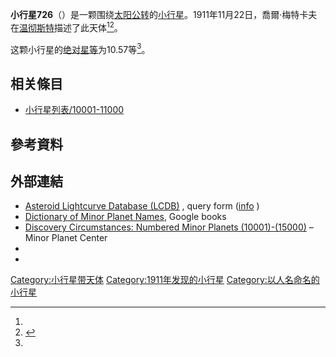{{Infobox planet
 | minorplanet     = yes
 | name            = 726 Joëlla
 | background      = #D6D6D6
 | image = 
 | image_size      = 
 | caption         =
 | discovery_ref   =  <ref name="MPC-object" />
 | discoverer      = [[喬爾·梅特卡夫|喬爾·梅特卡夫]]
 | discovery_site  = [[温彻斯特|温彻斯特]]
 | discovered      = 1911年11月22日
 | mpc_name        = 726 Joëlla
 | alt_names       = 726 Joëlla
 | pronounced      = 
 | named_after     = <ref name="MPC-object" />
 | mp_category     = [[主帶小行星|主帶小行星]] <ref name="MPC-object" /><ref name="jpldata" />
 | orbit_ref       = <ref name="a">[http://ssd.jpl.nasa.gov/sbdb.cgi?sstr=726 726] {{Wayback|url=http://ssd.jpl.nasa.gov/sbdb.cgi?sstr=726 |date=20200918155430 }}，小行星數據庫瀏覽器（JPL Small-Body Database Browser）－[[美国国家航空航天局|美国国家航空航天局]]喷气推进实验室</ref>
 | epoch           = 2018-03-23.0（[[儒略日|JD]] 2458200.5）
 | uncertainty     = 0
 | observation_arc = 
 | aphelion = {{convert|3.296|AU|km|3|abbr=on|lk=out}}
 | perihelion      = {{convert|1.8356451|AU|km|3|abbr=on}}
 | semimajor       = 2.5657370
 | eccentricity    = 0.2845545
 | period          = 4.11[[儒略年|yr]]
 | mean_anomaly    = 347.15844[[度|°]]
 | mean_motion     = {{Deg2DMS|0.23982010|sup=ms}} / day
 | inclination     = 15.43556
 | asc_node        = 241.98597°
 | arg_peri        = 113.25030
 | mean_diameter   = 
 | rotation        = 
 | albedo          =
 | spectral_type   =
 | abs_magnitude   = 10.57<ref name="jpldata" />
}}
'''小行星726'''（{{lang-en|726 Joëlla}}）是一颗围绕[[太阳|太阳]][[公转|公转]]的[[小行星|小行星]]。1911年11月22日，喬爾·梅特卡夫在[[温彻斯特|温彻斯特]]描述了此天体<ref name="a" /><ref>{{cite news|title=小行星列表|url=http://cfa-www.harvard.edu/iau/lists/NumberedMPs.txt|accessdate=2018-10-19|newspaper=哈佛大学|archive-date=2008-05-17|archive-url=https://web.archive.org/web/20080517010638/http://cfa-www.harvard.edu/iau/lists/NumberedMPs.txt|dead-url=no}}</ref>。

这颗小行星的[[绝对星等|绝对星等]]为10.57等<ref name="a" />。

== 相关條目 ==
*[[小行星列表/10001-11000|小行星列表/10001-11000]]

== 參考資料 ==
{{reflist|refs=

<ref name="jpldata">{{cite web
 |type         = 2018-01-26 last obs.
 |title        = JPL Small-Body Database Browser:726 Joëlla-726 Joëlla
 |url          = https://ssd.jpl.nasa.gov/sbdb.cgi?sstr=726
 |publisher    = [[Jet_Propulsion_Laboratory|Jet Propulsion Laboratory]]
 |accessdate   = 28 March 2018
 |archive-date = 2020-09-18
 |archive-url  = https://web.archive.org/web/20200918155430/https://ssd.jpl.nasa.gov/sbdb.cgi?sstr=726
 |dead-url     = no
}}</ref>

<ref name="MPC-object">{{cite web
  |title      = 726 Joëlla
  |work      = Minor Planet Center
  |url      = https://www.minorplanetcenter.net/db_search/show_object?object_id=726
  |accessdate      = 28 March 2018
  |archive-date      = 2016-03-04
  |archive-url      = https://web.archive.org/web/20160304113404/http://minorplanetcenter.net/db_search/show_object?object_id=726
  |dead-url      = no
  }}</ref>

}}

==  外部連結 ==
* [http://www.minorplanet.info/PHP/lcdbsummaryquery.php Asteroid Lightcurve Database (LCDB)] {{Wayback|url=http://www.minorplanet.info/PHP/lcdbsummaryquery.php |date=20171210173955 }}, query form ([http://www.minorplanet.info/lightcurvedatabase.html info] {{Wayback|url=http://www.minorplanet.info/lightcurvedatabase.html |date=20171216050541 }})
* [https://books.google.com/books?id=aeAg1X7afOoC&pg Dictionary of Minor Planet Names], Google books
* [http://www.minorplanetcenter.net/iau/lists/NumberedMPs010001.html Discovery Circumstances: Numbered Minor Planets (10001)-(15000)] {{Wayback|url=http://www.minorplanetcenter.net/iau/lists/NumberedMPs010001.html |date=20180612162317 }} – Minor Planet Center
* {{AstDys|726}}
* {{JPL small body}}

{{Minor Planet Number|[[小行星725|小行星725]]|[[小行星727|小行星727]]}}
{{小天体}}

[[Category:小行星带天体|Category:小行星带天体]]
[[Category:1911年发现的小行星|Category:1911年发现的小行星]]
[[Category:以人名命名的小行星|Category:以人名命名的小行星]]


{{beltasteroid-stub}}